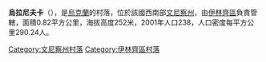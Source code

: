 {{coord|49|5|38|N|29|9|42|E|scale:30000|display=title}}

'''烏拉尼夫卡'''（{{lang-uk|Уланівка}}），是[[烏克蘭|烏克蘭]]的村落，位於該國西南部[[文尼察州|文尼察州]]，由[[伊林齊區|伊林齊區]]負責管轄，面積0.82平方公里，海拔高度252米，2001年人口238，人口密度每平方公里290.24人。

[[Category:文尼察州村落|Category:文尼察州村落]]
[[Category:伊林齊區村落|Category:伊林齊區村落]]


{{Vinnytsia-geo-stub}}
